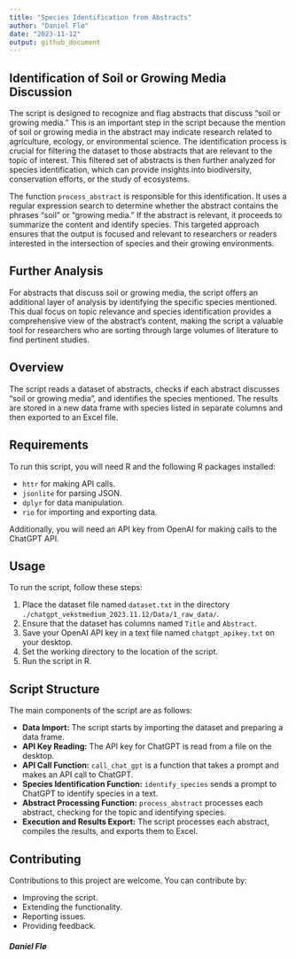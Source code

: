 ```yaml
---
title: "Species Identification from Abstracts"
author: "Daniel Flø"
date: "2023-11-12"
output: github_document
---
```


## Identification of Soil or Growing Media Discussion

The script is designed to recognize and flag abstracts that discuss "soil or growing media." This is an important step in the script because the mention of soil or growing media in the abstract may indicate research related to agriculture, ecology, or environmental science. The identification process is crucial for filtering the dataset to those abstracts that are relevant to the topic of interest. This filtered set of abstracts is then further analyzed for species identification, which can provide insights into biodiversity, conservation efforts, or the study of ecosystems.

The function `process_abstract` is responsible for this identification. It uses a regular expression search to determine whether the abstract contains the phrases "soil" or "growing media." If the abstract is relevant, it proceeds to summarize the content and identify species. This targeted approach ensures that the output is focused and relevant to researchers or readers interested in the intersection of species and their growing environments.

## Further Analysis

For abstracts that discuss soil or growing media, the script offers an additional layer of analysis by identifying the specific species mentioned. This dual focus on topic relevance and species identification provides a comprehensive view of the abstract's content, making the script a valuable tool for researchers who are sorting through large volumes of literature to find pertinent studies.

## Overview

The script reads a dataset of abstracts, checks if each abstract discusses "soil or growing media", and identifies the species mentioned. The results are stored in a new data frame with species listed in separate columns and then exported to an Excel file.

## Requirements

To run this script, you will need R and the following R packages installed:

- `httr` for making API calls.
- `jsonlite` for parsing JSON.
- `dplyr` for data manipulation.
- `rio` for importing and exporting data.

Additionally, you will need an API key from OpenAI for making calls to the ChatGPT API.

## Usage

To run the script, follow these steps:

1. Place the dataset file named `dataset.txt` in the directory `./chatgpt_vekstmedium_2023.11.12/Data/1_raw_data/`.
2. Ensure that the dataset has columns named `Title` and `Abstract`.
3. Save your OpenAI API key in a text file named `chatgpt_apikey.txt` on your desktop.
4. Set the working directory to the location of the script.
5. Run the script in R.

## Script Structure

The main components of the script are as follows:

- **Data Import:** The script starts by importing the dataset and preparing a data frame.
- **API Key Reading:** The API key for ChatGPT is read from a file on the desktop.
- **API Call Function:** `call_chat_gpt` is a function that takes a prompt and makes an API call to ChatGPT.
- **Species Identification Function:** `identify_species` sends a prompt to ChatGPT to identify species in a text.
- **Abstract Processing Function:** `process_abstract` processes each abstract, checking for the topic and identifying species.
- **Execution and Results Export:** The script processes each abstract, compiles the results, and exports them to Excel.

## Contributing

Contributions to this project are welcome. You can contribute by:

- Improving the script.
- Extending the functionality.
- Reporting issues.
- Providing feedback.

##### Daniel Flø